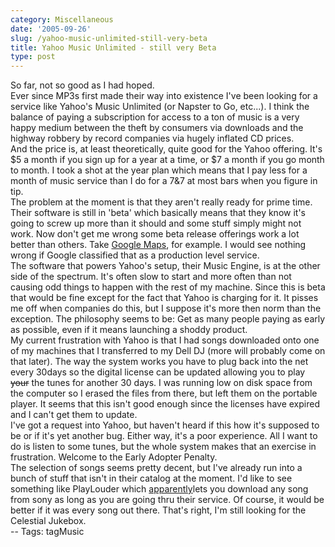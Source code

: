 ```yaml
---
category: Miscellaneous
date: '2005-09-26'
slug: /yahoo-music-unlimited-still-very-beta
title: Yahoo Music Unlimited - still very Beta
type: post
---
```



So far, not so good as I had hoped.  
Ever since MP3s first made their way into existence I've been
looking for a service like Yahoo's Music Unlimited (or Napster to
Go, etc...). I think the balance of paying a subscription for
access to a ton of music is a very happy medium between the theft
by consumers via downloads and the highway robbery by record
companies via hugely inflated CD prices.  
And the price is, at least theoretically, quite good for the Yahoo
offering. It's $5 a month if you sign up for a year at a time, or
$7 a month if you go month to month. I took a shot at the year plan
which means that I pay less for a month of music service than I do
for a 7&7 at most bars when you figure in tip.  
The problem at the moment is that they aren't really ready for
prime time. Their software is still in 'beta' which basically means
that they know it's going to screw up more than it should and some
stuff simply might not work. Now don't get me wrong some beta
release offerings work a lot better than others. Take
[Google Maps](http://maps.google.com/), for example. I would see
nothing wrong if Google classified that as a production level
service.  
The software that powers Yahoo's setup, their Music Engine, is at
the other side of the spectrum. It's often slow to start and more
often than not causing odd things to happen with the rest of my
machine. Since this is beta that would be fine except for the fact
that Yahoo is charging for it. It pisses me off when companies do
this, but I suppose it's more then norm than the exception. The
philosophy seems to be: Get as many people paying as early as
possible, even if it means launching a shoddy product.  
My current frustration with Yahoo is that I had songs downloaded
onto one of my machines that I transferred to my Dell DJ (more will
probably come on that later). The way the system works you have to
plug back into the net every 30days so the digital license can be
updated allowing you to play ~~your~~ the tunes for another 30
days. I was running low on disk space from the computer so I erased
the files from there, but left them on the portable player. It
seems that this isn't good enough since the licenses have expired
and I can't get them to update.  
I've got a request into Yahoo, but haven't heard if this how it's
supposed to be or if it's yet another bug. Either way, it's a poor
experience. All I want to do is listen to some tunes, but the whole
system makes that an exercise in frustration. Welcome to the Early
Adopter Penalty.  
The selection of songs seems pretty decent, but I've already run
into a bunch of stuff that isn't in their catalog at the moment.
I'd like to see something like PlayLouder which
[apparently](http://www.guardian.co.uk/arts/netmusic/story/0,13368,1553962,00.html)lets
you download any song from sony as long as you are going thru their
service. Of course, it would be better if it was every song out
there. That's right, I'm still looking for the Celestial Jukebox.  
-- Tags: tagMusic